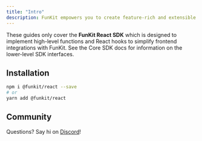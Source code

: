```yaml
---
title: "Intro"
description: FunKit empowers you to create feature-rich and extensible smart wallets built on account abstraction. Leveraging the FunKit, you can customize gas behavior, adopt multi-sig and common authentication method, monetize your application, execute any transactions from smart wallets, and much more.
---
```


These guides only cover the **FunKit React SDK** which is designed to implement high-level functions and React hooks to simplify frontend integrations with FunKit. See the Core SDK docs for information on the lower-level SDK interfaces.

## Installation

```bash
npm i @funkit/react --save
# or
yarn add @funkit/react
```

## Community

Questions? Say hi on [Discord](https://discord.gg/8uRGjbmHe9)!